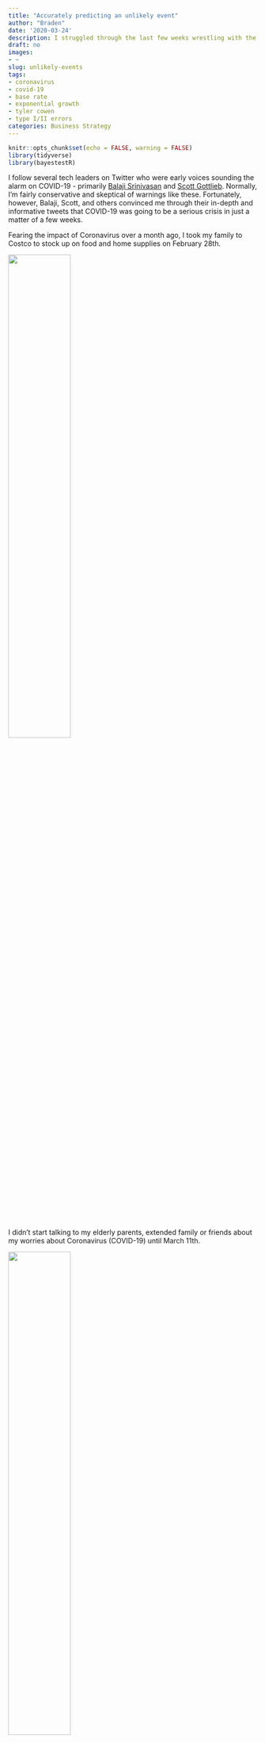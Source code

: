 ```yaml
---
title: "Accurately predicting an unlikely event"
author: "Braden"
date: '2020-03-24'
description: I struggled through the last few weeks wrestling with the optimal time warn everyone about COVID-19. I saw four possible outcomes.
draft: no
images:
- ~
slug: unlikely-events
tags:
- coronavirus
- covid-19
- base rate
- exponential growth
- tyler cowen
- type I/II errors
categories: Business Strategy
---
```


```r
knitr::opts_chunk$set(echo = FALSE, warning = FALSE)
library(tidyverse)
library(bayestestR)
```





I follow several tech leaders on Twitter who were early voices sounding the alarm on COVID-19 - primarily [Balaji Srinivasan](https://twitter.com/balajis) and [Scott Gottlieb](https://twitter.com/ScottGottliebMD). Normally, I'm fairly conservative and skeptical of warnings like these. Fortunately, however, Balaji, Scott, and others convinced me through their in-depth and informative tweets that COVID-19 was going to be a serious crisis in just a matter of a few weeks.

Fearing the impact of Coronavirus over a month ago, I took my family to Costco to stock up on food and home supplies on February 28th.

![](/posts/2020-03-12-unstable-equilibria_files/costco.jpg){width=50%}

I didn’t start talking to my elderly parents, extended family or friends about my worries about Coronavirus (COVID-19) until March 11th.

![](/posts/2020-03-12-unstable-equilibria_files/call_home.jpg){width=50%}

On the face of it, this doesn’t add up. Why would I stock up on supplies to prepare for a possible lockdown or a run on the grocery stores (or worse) but not warn those most vulnerable at the same time? Did I act selfishly?

I struggled through the last few weeks wrestling with the optimal time to begin warning everyone. I saw four possible outcomes based on when/if I chose to warn those around me, and whether COVID-19 really did turn into a crisis worth warning anyone about:

```r
empty_theme <- theme(                              
  plot.background = element_blank(), 
  panel.grid.major = element_blank(), 
  panel.grid.minor = element_blank(), 
  panel.border = element_blank(), 
  panel.background = element_blank(),
  axis.line = element_blank(),
  axis.ticks = element_blank(),
  axis.text.y = element_text(angle = 90)
)

plot <- ggplot(NULL, aes()) +
  # fix the scale so it's always a square
  coord_fixed() +
  # set the scale to one greater than 0-10 in each direction
  # this gives us some breating room and space to add some arrows
  scale_x_continuous(expand = c(0, 0), limits = c(-1, 11),
                     breaks = c(2,8), labels=c("2" = "", "8" = "")) +
  scale_y_continuous(expand = c(0, 0), limits = c(-1,11),
                     breaks = c(2,8), labels=c("2" = "", "8" = "")) +
  # apply the empty theme
  empty_theme +
  # labels
  labs(title = "",
       x = "",
       y = "") +
  
  # create the quadrants
  geom_rect(aes(xmin=0, xmax=5, ymin=0, ymax=5), color = "black", fill = "#3c8200", alpha = .25) +
  geom_rect(aes(xmin=5, xmax=10, ymin=0, ymax=5), color = "black", fill = "#AA0000", alpha = .25) +
  geom_rect(aes(xmin=0, xmax=5, ymin=5, ymax=10), color = "black", fill = "#AA0000", alpha = .25) +
  geom_rect(aes(xmin=5, xmax=10, ymin=5, ymax=10), color = "black", fill = "#3c8200", alpha = .25) +
  
  # quadrant labels
  annotate("text", x = -.5, y = 2.5, angle = 90, label = "Don't warn") +
  annotate("text", x = -.5, y = 7.5, angle = 90, label = "Warn") +
  annotate("text", x = 2.5, y = -.5, label = "Crisis is avoided") +
  annotate("text", x = 7.5, y = -.5, label = "Crisis occurs") +
  
  # quadrant titles
  annotate("text", x = 2.5, y = 2.5, color = "#3c8200", label = "Discerning") +
  annotate("text", x = 2.5, y = 7.5, color = "#AA0000", label = "Gullible") +
  annotate("text", x = 7.5, y = 2.5, color = "#AA0000", label = "Selfish") +
  annotate("text", x = 7.5, y = 7.5, color = "#3c8200", label = "Smart")

plot
```

I didn’t want to appear gullible by warning people -- overreacting -- about a non-existent threat, or selfish by not warning people about a crisis that I could have helped them avoid. I was weighing *the well-being of those around me against my own ego* - wanting to come out of this looking as good as possible and ensuring people would take me seriously in the future.

As Ian Bogost [wrote in The Atlantic](https://www.theatlantic.com/health/archive/2020/03/theres-no-shame-in-overreacting-to-the-coronavirus/608140/) last week:

>Risking overreaction means knowing, in advance, that a particular action might be extreme and carrying it out anyway. And doing so not under a cloud of nail-biting fear that you might look a fool if it turns out wrong, but in the hopes that having done so will make it turn out right. If it does, you who overreact will earn a response even worse than the shame of looking the fool: Like the heroes of Y2K, you will enjoy no response whatsoever.

## “Growthers” and “Base-raters”

Tyler Cowen [wrote for Bloomberg](https://www.bloomberg.com/opinion/articles/2020-03-03/how-fast-will-the-new-coronavirus-spread-two-sides-of-the-debate) about two camps he termed growthers and base-raters. Growthers believe in the power of exponential growth, and have therefore been more bearish on the approaching impacts of COVID-19. Growthers appear to be concentrated in tech and finance, industries for which exponential growth is an everyday occurence: “the growthers find it easy to imagine that the number of cases might overwhelm the capacity of the U.S. health care system.”

Base-raters, on the other hand, give precedence to the idea that the impacts of COVID-19 are likely to be less severe, since severe incidents like world-wide pandemics occur so rarely: “The base-raters, when assessing the likelihood of a particular scenario, start by asking how often it has happened before.” Elected officials (at least until very recently) and much of middle America appears to fall into the base-raters camp.

Many of those who were skeptical of COVID-19 and telling people to worry about the flu now are partially responsible for the vast scale of the crisis in which we find ourselves. Cowen writes:

>As for the health-care establishment, epidemiologists understand exponential growth rates very well. But many medical professionals think in terms of what are called “normal” statistical distributions. If someone visits your office with what appears to be a typical flu case, it is usually exactly that. The result is that there is not much surge capacity in America’s hospitals and public-health institutions.

## How do we avoid this in the future?

There is no way to avoid this in every case. As a society, we have to weigh the impacts of Type I errors (false positives) against Type II errors (false negatives). Where do we draw the line?

```r
sigma <- 2
mean <- 0

sigma_2 <- 2
mean_2 <- 3

data <- data.frame(x = seq(-10,10,.001))

data <- data %>%
  mutate(y = 1/(sigma*sqrt(2*pi))*exp(-((x-mean)^2/(2*sigma^2))),
         y2 = 1/(sigma_2*sqrt(2*pi))*exp(-((x-mean_2)^2/(2*sigma_2^2)))
         )

x_intercept <- .5

p <- ggplot(data) +
        geom_ribbon(data=subset(data, y>y2 & x <  x_intercept), aes(x=x, ymin=y2, ymax=y), fill = "blue", alpha = .3) +
        geom_ribbon(data = subset(data, y2<y & x< x_intercept), aes(x=x, ymin=0, ymax=y2), fill = "light blue", alpha = .5) +
        geom_ribbon(data = subset(data, y>y2 & x> x_intercept), aes(x=x, ymin=y2, ymax=y), fill = "pink", alpha = .3) +
        geom_ribbon(data = subset(data, y2<y & x>=x_intercept), aes(x=x, ymin=0, ymax=y2), fill = "purple", alpha = .3) +
        geom_ribbon(data = subset(data, y<=y2 & x>x_intercept), aes(x=x, ymin=0, ymax=y), fill = "purple", alpha = .3) +
        geom_ribbon(data = subset(data, y2>y & x>=x_intercept), aes(x=x, ymin=y, ymax=y2), fill = "red", alpha = .3) +
        xlim(-7,10) +
        annotate("curve", x = -2.5, y = .175, xend = 1, yend = .15, curvature = .3, size = 1, arrow = arrow(length = unit(2, "mm"))) +
        annotate("text", x = -2.5, y = .18, label = "False\npositives", hjust = "right", vjust = "bottom") +
        annotate("curve", x = -5, y = .05, xend = -.25, yend = .025, curvature = -.3, size = 1, arrow = arrow(length = unit(2, "mm"))) +
        annotate("text", x = -5, y = .05, label = "False\nnegatives", hjust = "right", vjust = "top") +
        annotate("text", x = -1, y = .1, label = "True\nnegatives", hjust = "center", vjust = "top") +
        annotate("text", x = 4, y = .1, label = "True\npositives", hjust = "center", vjust = "top") +
        annotate("text", x = x_intercept, y = .25, label = "Deciding line", hjust = "center", vjust = "top") +
        theme(axis.line=element_blank(),
            axis.text.x=element_blank(),
            axis.text.y=element_blank(),
            axis.ticks=element_blank(),
            axis.title.x=element_blank(),
            axis.title.y=element_blank(),
            legend.position="none",
            panel.background=element_blank(),
            panel.border=element_blank(),
            panel.grid.major=element_blank(),
            panel.grid.minor=element_blank(),
            plot.background=element_blank()) +
        geom_segment(aes(x=x_intercept, y=0, xend=x_intercept, yend=.235), size=1) +
        geom_hline(aes(yintercept=0), size=1) +
        geom_line(aes(x=x, y=y), size=1) +
        geom_line(aes(x=x, y=y2), size=1)

p
# data <- data %>%
#   mutate(max = colnames(data[,2:3])[apply(data[,2:3], 1, which.max)],
#          min = colnames(data[,2:3])[apply(data[,2:3], 1, which.min)]
#          )
```

Moving forward, perhaps we should assume that the negative impacts of incorrectly predicting a global pandemic are preferable to the negative impacts of incorrectly predicting that we will avoid a global pandemic. In effect, we would need to give more credence to the growthers way of thinking, and less credence to the base-raters way of thinking - essentially saying that pandemics are more likely to happen than previously thought.

This would move our “deciding line” to the left, resulting in a higher rate of false positives but lower rate of false negatives:

```r
x_intercept <- -.5

p <- ggplot(data) +
        geom_ribbon(data=subset(data, y>y2 & x <  x_intercept), aes(x=x, ymin=y2, ymax=y), fill = "blue", alpha = .3) +
        geom_ribbon(data = subset(data, y2<y & x< x_intercept), aes(x=x, ymin=0, ymax=y2), fill = "light blue", alpha = .5) +
        geom_ribbon(data = subset(data, y>y2 & x> x_intercept), aes(x=x, ymin=y2, ymax=y), fill = "pink", alpha = .3) +
        geom_ribbon(data = subset(data, y2<y & x>=x_intercept), aes(x=x, ymin=0, ymax=y2), fill = "purple", alpha = .3) +
        geom_ribbon(data = subset(data, y<=y2 & x>x_intercept), aes(x=x, ymin=0, ymax=y), fill = "purple", alpha = .3) +
        geom_ribbon(data = subset(data, y2>y & x>=x_intercept), aes(x=x, ymin=y, ymax=y2), fill = "red", alpha = .3) +
        xlim(-7,10) +
        annotate("curve", x = -2.5, y = .175, xend = .25, yend = .15, curvature = .3, size = 1, arrow = arrow(length = unit(2, "mm"))) +
        annotate("text", x = -2.5, y = .18, label = "False\npositives", hjust = "right", vjust = "bottom") +
        annotate("curve", x = -5, y = .05, xend = -1.25, yend = .01, curvature = -.3, size = 1, arrow = arrow(length = unit(2, "mm"))) +
        annotate("text", x = -5, y = .05, label = "False\nnegatives", hjust = "right", vjust = "top") +
        annotate("text", x = -1.6, y = .1, label = "True\nnegatives", hjust = "center", vjust = "top") +
        annotate("text", x = 4, y = .1, label = "True\npositives", hjust = "center", vjust = "top") +
        annotate("text", x = x_intercept, y = .25, label = "Deciding line", hjust = "center", vjust = "top") +
        theme(axis.line=element_blank(),
            axis.text.x=element_blank(),
            axis.text.y=element_blank(),
            axis.ticks=element_blank(),
            axis.title.x=element_blank(),
            axis.title.y=element_blank(),
            legend.position="none",
            panel.background=element_blank(),
            panel.border=element_blank(),
            panel.grid.major=element_blank(),
            panel.grid.minor=element_blank(),
            plot.background=element_blank()) +
        geom_segment(aes(x=x_intercept, y=0, xend=x_intercept, yend=.235), size=1) +
        geom_hline(aes(yintercept=0), size=1) +
        geom_line(aes(x=x, y=y), size=1) +
        geom_line(aes(x=x, y=y2), size=1)

p

```

In an increasingly globalized world with interconnected supply chains, interdependencies, and movements of people, I believe this would be prudent. As a culture, we would also need to de-stigmatize those who make dire warnings but turn out to be incorrect. In fact, those who choose to warn early may be wrong many times, but the benefits of listening to them the one time they are right makes them worth listening to.







